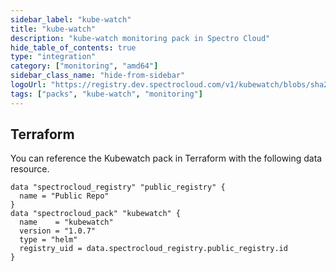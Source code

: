 ```yaml
---
sidebar_label: "kube-watch"
title: "kube-watch"
description: "kube-watch monitoring pack in Spectro Cloud"
hide_table_of_contents: true
type: "integration"
category: ["monitoring", "amd64"]
sidebar_class_name: "hide-from-sidebar"
logoUrl: "https://registry.dev.spectrocloud.com/v1/kubewatch/blobs/sha256:a277fb90357df9cbffe98eea1ed100fba1b17970b8fc056d210c4f7bfe4f17a3?type=image.webp"
tags: ["packs", "kube-watch", "monitoring"]
---
```


<RedirectPackPage packName="kubewatch" />

## Terraform

You can reference the Kubewatch pack in Terraform with the following data resource.

```hcl
data "spectrocloud_registry" "public_registry" {
  name = "Public Repo"
}
data "spectrocloud_pack" "kubewatch" {
  name    = "kubewatch"
  version = "1.0.7"
  type = "helm"
  registry_uid = data.spectrocloud_registry.public_registry.id
}
```
